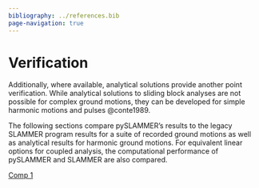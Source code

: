 ```yaml
---
bibliography: ../references.bib
page-navigation: true
---
```


# Verification

Additionally, where available, analytical solutions provide another point verification. While analytical solutions to sliding block analyses are not possible for complex ground motions, they can be developed for simple harmonic motions and pulses @conte1989.

The following sections compare pySLAMMER's results to the legacy SLAMMER program results for a suite of recorded ground motions as well as analytical results for harmonic ground motions. For equivalent linear options for coupled analysis, the computational performance of pySLAMMER and SLAMMER are also compared.

[Comp 1](comp_SLAMMER_results.qmd)

